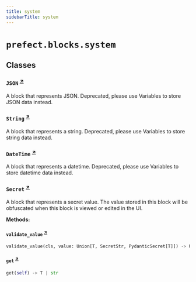 ```yaml
---
title: system
sidebarTitle: system
---
```


# `prefect.blocks.system`

## Classes

### `JSON` <sup><a href="https://github.com/prefecthq/prefect/blob/main/src/prefect/blocks/system.py#L34" target="_blank">↗</a></sup>


A block that represents JSON. Deprecated, please use Variables to store JSON data instead.


### `String` <sup><a href="https://github.com/prefecthq/prefect/blob/main/src/prefect/blocks/system.py#L63" target="_blank">↗</a></sup>


A block that represents a string. Deprecated, please use Variables to store string data instead.


### `DateTime` <sup><a href="https://github.com/prefecthq/prefect/blob/main/src/prefect/blocks/system.py#L92" target="_blank">↗</a></sup>


A block that represents a datetime. Deprecated, please use Variables to store datetime data instead.


### `Secret` <sup><a href="https://github.com/prefecthq/prefect/blob/main/src/prefect/blocks/system.py#L120" target="_blank">↗</a></sup>


A block that represents a secret value. The value stored in this block will be obfuscated when
this block is viewed or edited in the UI.


**Methods:**

#### `validate_value` <sup><a href="https://github.com/prefecthq/prefect/blob/main/src/prefect/blocks/system.py#L158" target="_blank">↗</a></sup>

```python
validate_value(cls, value: Union[T, SecretStr, PydanticSecret[T]]) -> Union[SecretStr, PydanticSecret[T]]
```

#### `get` <sup><a href="https://github.com/prefecthq/prefect/blob/main/src/prefect/blocks/system.py#L166" target="_blank">↗</a></sup>

```python
get(self) -> T | str
```
